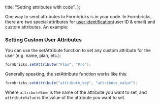 
  title: "Setting attributes with code",
};

One way to send attributes to Formbricks is in your code. In Formbricks, there are two special attributes for [user identification](/docs/attributes/identify-users)(user ID & email) and custom attributes. An example:

### Setting Custom User Attributes

You can use the setAttribute function to set any custom attribute for the user (e.g. name, plan, etc.):

```javascript
formbricks.setAttribute("Plan", "Pro");
```

Generally speaking, the setAttribute function works like this:

```javascript
formbricks.setAttribute("attribute_key", "attribute_value");
```

Where `attributeName` is the name of the attribute you want to set, and `attributeValue` is the value of the attribute you want to set.

